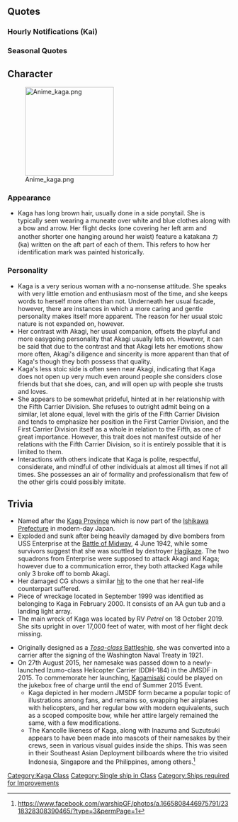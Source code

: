 {{ShipPageHeader}}

==Quotes==
{{ShipQuotes
|Introduction = 航空母艦、加賀です。あなたが私の提督なの？それなりに期待はしているわ。
|Introduction/En = I'm aircraft carrier Kaga. Are you my Admiral?... I have fairly high expectations of you.

|Introduction/Kai Ni = ?
|Introduction/Kai Ni/En = 

|Introduction/Kai Ni Go = ?
|Introduction/Kai Ni Go/En = 

|Library = 私、加賀は八八艦隊三番艦として建造されました。<br>様々な運命のいたずらもあって、最終的に大型航空母艦として完成しました。<br>赤城さんと共に、栄光の第一航空戦隊、その主力を担います。
|Library/En = I, Kaga, was built as the third ship of the eight-eight fleet.<br>After being played by fate, time after time, I was completed as a large aircraft carrier.<br>Along with Akagi-san, we are main force of the glorious first air carrier division.
|Library/Note = Kaga was originally intended to be built as a ''Tosa-class'' battleship, although the construction was halted by Washington treaty in 1921. Kaga was set to be scrapped for metal required to convert Akagi and Amagi from battlecruisers into carriers. During construction Amagi was damaged beyond repair in the great Kanto Earthquake (1923) and Kaga took her place for conversion.

|Library/Kai Ni = ?
|Library/Kai Ni/En = 

|Secretary 1 = 私の顔に、何かついていて？
|Secretary 1/En = Is there something on my face?

|Secretary 1/Kai Ni = ?
|Secretary 1/Kai Ni/En = 

|Secretary 2 = 何か相談？いいけれど。
|Secretary 2/En = Is there something to consult with me about? It's alright.

|Secretary 3 = 飛行甲板はデリケートだから、余り触らないで頂けますか。
|Secretary 3/En = My flight deck is delicate, so please don't touch it too much.

|Secretary 3/Kai = 私の格納庫に何か御用？　そう…んっ…大概にしてほしいものね。
|Secretary 3/Kai/En = Is there something wrong with my aircraft hangar? I see... hn... I'd appreciate it if you don't overdo it.

|Idle = ……あの、…いえ、 なんでもないわ。
|Idle/En = ...Umm, nevermind, it's nothing.

|Idle/Kai = 五航戦･･･、あなたたちも練度をあげているというの？ そう、良いでしょう。見せていただきます、実戦で。
|Idle/Kai/En = CarDiv 5,  have you improved your skill? Really? Very well. You shall demonstrate it, in actual combat.

|Secretary Married = まぁ、私も認めてはいます。
|Secretary Married/En = Well, I'll approve of this too.

|Wedding = 私…感情表現が…その…。提督…私…これでも今、とっても幸せなのですけれど…
|Wedding/En = My... emotional expression is... well.... Admiral... I... even right now, feel extremely happy though...

|Looking At Scores = 作戦司令部より連絡よ。
|Looking At Scores/En = Message from the headquarters.

|Joining A Fleet = ここは譲れません。
|Joining A Fleet/En = I will not give up here.

|Equipment 1 = やりました。
|Equipment 1/En = I did it.

|Equipment 1/Kai Ni = ?
|Equipment 1/Kai Ni/En = 

|Equipment 2 = そうね、この強化は、いい判断ね。
|Equipment 2/En = Yes, this enhancement is a great decision.
|Equipment 2/Note = Historically, Kaga was modernized in 1935.

|Equipment 3 = いい装備ね、さすがに気分が高揚します。
|Equipment 3/En = This is great equipment, truly exhilarating.

|Supply = 補給は大事。
|Supply/En = Resupplying is important.

|Docking Minor = 修復に入らせていただきます。
|Docking Minor/En = I will enter into repairs.

|Docking Major = このダメージは完治に少し時間がかかるわ。ごめんなさいね。
|Docking Major/En = It'll take some time to repair this damage. I'm sorry.

|Docking Complete = 修理完了した艦が在るわ。
|Docking Complete/En = There is a completely repaired ship.

|Docking Complete/Kai = 修理完了よ。よかったわね。
|Docking Complete/Kai/En = Repairs are finished. How nice.

|Construction = 新しい艦が完成したみたい。
|Construction/En = It looks like a new ship has finished constructing.

|Construction/Kai = 新造艦ね、戦力になるといいけれど。
|Construction/Kai/En = A new ship has finished construction, but is it powerful?

|Returning From Sortie = 作戦終了。艦隊が帰投します。
|Returning From Sortie/En = Operation completed, the fleet has returned.

|Starting A Sortie = 一航戦、出撃します。
|Starting A Sortie/En = 1st Carrier Division, sortie.

|Battle Start = 五航戦の子なんかと一緒にしないで。
|Battle Start/En = Don't put me together with 5th Carrier Division's kids.
|Battle Start/Note = By "kids" she refers to their air wings rather than the 5th Division's ships themselves; historically 1st Carrier Div's crew looked down upon 5th Div's (Shoukaku and Zuikaku) as they were newly grouped during the early stage of WW2.

|Air Battle = ここは譲れません。
|Air Battle/En = I will not give up here.

|Attack = 鎧袖一触よ。心配いらないわ。
|Attack/En = It's a piece of cake. Nothing to worry about.
|Attack/Note = While planning for Operation MI (Midway), the possibility of an American carrier attack was raised. 1st Carrier Div's air officer, Genda Minoru, replied with this quote.

|Night Battle = みんな優秀な子達ですから。
|Night Battle/En = They're all excellent kids after all.
|Night Battle/Note = Likely to be referring to her pilots. The 1st CarDiv's pilots are well-renowned for their high proficiency before and during the start of the war.

|MVP = 良い作戦指揮でした。こんな艦隊なら、また一緒に出撃したいものです。
|MVP/En = That was an excellent battle strategy. With this kind of fleet, I'll look forward to sortieing with them again.

|Minor Damage 1 = 頭にきました。
|Minor Damage 1/En = Now you've done it.

|Minor Damage 2 = 甲板に火の手が。…そんな。
|Minor Damage 2/En = The deck is on fire... That can't...

|Minor Damage 2/Kai = 赤城さん..貴女を残して沈む訳にはいかないわ...
|Minor Damage 2/Kai/En = Akagi, I won't leave you behind by sinking.

|Major Damage = 飛行甲板に直撃。そんな…馬鹿な。
|Major Damage/En = A direct hit on the flight deck... That's...impossible.

|Sunk = 赤城さん…あなたが無事ならいいの…先に逝って…待っているわね…
|Sunk/En = Akagi-san, If you're safe then it's fine... I'm going first... I will be waiting for your return...
|Sunk/Note = Kaga historically sunk one day before Akagi.
}}

===Hourly Notifications (Kai)===
{{Shiphourly
| 00JP = 深夜零時…
| 00EN = Midnight at 0000 hours...
| 00Note = 
| 01JP = マルヒトマルマル…静かね。
| 01EN = 0100 hours...it's quiet.
| 01Note = 
| 02JP = マルフタマルマル…丑三つ時ね。
| 02EN = 0200 hours...hour of ushimitsu.
| 02Note = Old Japanese terms for timekeeping, roughly means 2~2:30 in the morning
| 03JP = マルサンマルマル…何？何も出なかったわ。
| 03EN = 0300 hours...what? Nothing's showing up.
| 03Note = In Japan, it's said that ghost or youkai appear during the hour of ushimitsu,
| 04JP = マルヨンマルマル…夜明け前が一番眠い。
| 04EN = 0400 hours...always the most sleepy before dawn.
| 04Note = 
| 05JP = マルゴーマルマル…朝ね。
| 05EN = 0500 hours...it's morning.
| 05Note = 
| 06JP = マルロクマルマル…赤城さんは起きた？…そう…
| 06EN = 0600 hours...Akagi-san woke up? ...Is that so...
| 06Note = 
| 07JP = マルナナマルマル…提督、朝食の支度が出来ています。
| 07EN = 0700 hours...Admiral, preparation for breakfast is ready.
| 07Note = 
| 08JP = マルハチマルマル…そろそろ作戦行動ね。
| 08EN = 0800 hours...it is time for combat operations.
| 08Note = 
| 09JP = マルキュウマルマル…一航戦の出番というわけね。
| 09EN = 0900 hours...It's the First Carrier Division's turn, huh.
| 09Note = 
| 10JP = ヒトマルマルマル…赤城さんは…あぁ、なんでもないわ。
| 10EN = 1000 hours...Akagi-san is...oh, it's nothing.
| 10Note = 
| 11JP = ヒトヒトマルマル…演習は十分なの？…そう…
| 11EN = 1100 hours...completed enough combat drills?...Is that so...
| 11Note = 
| 12JP = ヒトフタマルマル…正午です。昼食ね。
| 12EN = 1200 hours...Its midday. Lunchtime.
| 12Note = 
| 13JP = ヒトサンマルマル…昼食後は流石に眠くなります。
| 13EN = 1300 hours...getting sleepy as expected after lunch.
| 13Note = 
| 14JP = ヒトヨンマルマル…あぁ、あの海域ですか？鎧袖一触です。
| 14EN = 1400 hours...that part of the sea huh? We will crush them with ease.
| 14Note = 1st CarDiv Air Officer Minoru Genda said this (gaishu isshoku!) after the Midway war games when Yamamoto asked what would happen if American carriers were to appear at Midway on day 1. Both question and answer were empty face-saving gestures.
| 15JP = ヒトゴーマルマル…あの子たちでは無理でしょう…私達が出ないと。
| 15EN = 1500 hours...those girls probably can't do it...we have to show up.
| 15Note = Shoukaku and Zuikaku's strike group ran into fierce American air cover in the Coral sea, leaving many planes damaged and nonoperational.
| 16JP = ヒトロクマルマル…そう、あの子達もなかなかやるのね。
| 16EN = 1600 hours...is that so, guess those girls aren't doing too bad.
| 16Note = Around the time when the Lexington exploded from uncontrolled fire and had to be scuttled. Lexington was sunk by the 5th CarDiv, and it is said that the crew of the 1st CarDiv commented "Even the concubinage's kids can do it, huh?" (妾の子でもできたんだから).
| 17JP = ヒトナナマルマル、そろそろ日没です。艦載機を収容しましょう。
| 17EN = 1700 hours...The sun is about to set. Let's secure the aircraft.
| 17Note = 
| 18JP = ヒトハチマルマル…提督、本日の任務、お疲れ様でした。
| 18EN = 1800 hours...thank you Admiral, you have worked hard for today's mission.
| 18Note = 
| 19JP = ヒトキュウマルマル…夕食の時間です、今日は肉じゃが。いいですね、気分が高揚します。
| 19EN = 1900 hours...time for dinner, today's nikujaga is great, it is exhilarating.
| 19Note = Niku(meat)jaga(short for jagaimo=potato) is a traditional Japanese stew, which was allegedly invented by chefs of the Imperial Japanese Navy in the late 19th century, after Admiral Togou Heihachirou returned from his studying in England, and wanted to replicate the beef stew he had in there. The chef had no idea what a beef stew was, so he tried to use Japanese ingredients to match Togou's description, resulted in the invention.
| 20JP = フタマルマルマル…少し、赤城さんの所へ行ってきます。
| 20EN = 2000 hours...heading off to Akagi-san's place for a bit.
| 20Note = 
| 21JP = フタヒトマルマル…ふぅ…戻りました。なんでもありません。
| 21EN = 2100 hours...phew...I am back. Nothing happened.
| 21Note = 
| 22JP = フタフタヒトマル…夜戦…ですか…？お断りします。
| 22EN = 2200 hours...night battle...you say? I shall refuse.
| 22Note = For some reason she actually said 2210 hours. Between fans (esp. Japanese) of Kancolle, "having a night battle with a ship girl" is a implicit way to describe having sex with her. Kaga probably took the invitation (presumably from the admiral, aka the player) literally, and refused due to the fact that carriers cannot operate at night.<br>
Alternative: The line just refers to Sendai like many other shipgirls talking in their hourly lines to or over Sendai around the same time.
| 23JP = フタサンマルマル…本日は良い一日でした。明日もそうありたいものです。
| 23EN = 2300 hours...Today was a great day. I shall be thankful if tomorrow will be the same.
| 23Note = 
}}

===Seasonal Quotes===
{{Shipquoteseasonal
|EndofYear2014 = アニメでは、私も相当活躍すると聞いています。さすがに気分が高揚します。
|EndofYear2014_EN = I hear I'll play an active part in anime. AS expected, the feeling is exhilarating.
|EndofYear2014_Clip = {{Audio|file=Kaga_End_of_Year_2014.ogg}}
|EndofYear2014_Note = 

|RainySeason2015 = 雨…この季節は、何かあまり好きではないわ。え、赤城さんも？そう。いいえ、何でもないわ。
|RainySeason2015_EN = Rain... I am not very fond of this time of year. You too, Akagi-san? I see. No, it's nothing.
|RainySeason2015_Clip = {{Audio|file=Kaga_Rainy_Season_2015.ogg}}
|RainySeason2015_Note = 

|Valentine2016 =提督、甘いものがお好きでしたら、これを・・・いえ、意味はありません。
|Valentine2016_EN =Admiral, if you like sweets, have this. No, there is no meaning to it.
|Valentine2016_Clip = {{Audio|file=Kaga_Valentine_2016.ogg}}
|Valentine20162015_Note = 

|EarlySummer2015 = 夏はあまり好きではないわ。海？いってらっしゃい。
|EarlySummer2015_EN = I am not too fond of the summer. The sea? Have fun.
|EarlySummer2015_Clip = {{Audio|file=Kaga_Early_Summer_2015.ogg}}
|EarlySummer2015_Note = 

|Christmas2015 = メリークリスマスか…いいけれど。提督、赤城さん見かけませんでした？…そう。
|Christmas2015_EN = Merry Christmas...? Fair enough. Admiral, have you seen Akagi? I see...
|Christmas2015_Clip = {{Audio|file=Kaga_Christmas_2015.ogg}}
|Christmas2015_Note = 

|EndofYear2015 = 師走、早いものね。あ、赤城さん、え？年越しそば作り？わかりました、お手伝いします。
|EndofYear2015_EN = December. It came so fast, didn't it? Ah, Akagi-san. Eh? We're making Toshikoshi Soba? Very well. I shall assist you.
|EndofYear2015_Clip = {{Audio|file=Kaga_End_of_Year_2015.ogg}}
|EndofYear2015_Note = Toshikoshi Soba is an occasional soba eaten during New Year's Eve.

|NewYear2016 = 提督、赤城さん、あけましておめでとう。本年もどうぞよろしく。
|NewYear2016_EN = Admiral, Akagi, Happy New Year. Pleased to be on your care for this year.
|NewYear2016_Clip = {{Audio|file=Kaga_New_Year_2016.ogg}}
|NewYear2016_Note = 

|Setsubun2016 = 痛い。豆？　そう、節分の……って私に当てた子は誰？　そう……。
|Setsubun2016_EN = Ow. Beans? I see, it's Setsubun. Then, who was the one who threw it at me? I see...
|Setsubun2016_Clip = {{Audio|file=Kaga_Setsubun_2016.ogg}}
|Setsubun2016_Note = 

|WhiteDay2016 = これは？お返しですか？そうですか。いただきます。
|WhiteDay2016_EN = This is? A return gift? I see. I'll accept it.
|WhiteDay2016_Clip = {{Audio|file=Kaga White Day 2016.ogg}}
|WhiteDay2016_Note =

|ThirdAnniversary2016 = 三周年、やりました。これは流石に気分が高揚します。今日はお酒をいただきましょう。提督もご一緒にいかがですか？
|ThirdAnniversary2016_EN = The third anniversary is here. Truly, this gives me such an exhilarating feeling. Let's celebrate it with ''sake''. Would you like to join me, admiral?
|ThirdAnniversary2016_Clip = {{Audio|file=Kaga_Third_Anniversary.ogg}}
|ThirdAnniversary2016_Note = 

|RainySeason2016 = |雨？この季節は、なにかあまり好きではないわ。え、赤城さんも？そう…。いえ、なんでもないわ。
|RainySeason2016_EN = Does it rain? I don't like this season very much. Eh, Akagi-san, too? I see.... Nevermind, it's nothing.
|RainySeason2016_Clip = {{Audio|file=Kaga_Rainy_Season_2015.ogg}}
|RainySeason2016_Note = From [[Seasonal/Rainy_Season_2015|Rainy Season 2015]]
}}

==Character==
[[File:Anime kaga.png|thumb|200px]]
===Appearance===
* Kaga has long brown hair, usually done in a side ponytail. She is typically seen wearing a muneate over white and blue clothes along with a bow and arrow. Her flight decks (one covering her left arm and another shorter one hanging around her waist) feature a katakana カ (ka) written on the aft part of each of them. This refers to how her identification mark was painted historically.

===Personality===
* Kaga is a very serious woman with a no-nonsense attitude. She speaks with very little emotion and enthusiasm most of the time, and she keeps words to herself more often than not. Underneath her usual facade, however, there are instances in which a more caring and gentle personality makes itself more apparent. The reason for her usual stoic nature is not expanded on, however.
* Her contrast with Akagi, her usual companion, offsets the playful and more easygoing personality that Akagi usually lets on. However, it can be said that due to the contrast and that Akagi lets her emotions show more often, Akagi's diligence and sincerity is more apparent than that of Kaga's though they both possess that quality.
* Kaga's less stoic side is often seen near Akagi, indicating that Kaga does not open up very much even around people she considers close friends but that she does, can, and will open up with people she trusts and loves. 
* She appears to be somewhat prideful, hinted at in her relationship with the Fifth Carrier Division. She refuses to outright admit being on a similar, let alone equal, level with the girls of the Fifth Carrier Division and tends to emphasize her position in the First Carrier Division, and the First Carrier Division itself as a whole in relation to the Fifth, as one of great importance. However, this trait does not manifest outside of her relations with the Fifth Carrier Division, so it is entirely possible that it is limited to them.
* Interactions with others indicate that Kaga is polite, respectful, considerate, and mindful of other individuals at almost all times if not all times. She possesses an air of formality and professionalism that few of the other girls could possibly imitate. 

==Trivia==
*Named after the [[wikipedia:Kaga_Province|Kaga Province]] which is now part of the [[wikipedia:Ishikawa_Prefecture|Ishikawa Prefecture]] in modern-day Japan.
*Exploded and sunk after being heavily damaged by dive bombers from USS Enterprise at the [[wikipedia:Battle_of_Midway|Battle of Midway]], 4 June 1942, while some survivors suggest that she was scuttled by destroyer [[Hagikaze]]. The two squadrons from Enterprise were supposed to attack Akagi and Kaga; however due to a communication error, they both attacked Kaga while only 3 broke off to bomb Akagi.
*Her damaged CG shows a similar [http://www.midway42.org/TheBattle/Images/Kaga-Bomb-Hits.png hit] to the one that her real-life counterpart suffered.
*Piece of wreckage located in September 1999 was identified as belonging to Kaga in February 2000. It consists of an AA gun tub and a landing light array.
*The main wreck of Kaga was located by RV ''Petrel'' on 18 October 2019. She sits upright in over 17,000 feet of water, with most of her flight deck missing.
<!--*Her side ponytail is an allusion to the downward-facing funnel fitted on her as part of her 1936 refit.{{Cite}}--->
*Originally designed as a [[wikipedia:Tosa-class_battleship|''Tosa-class'' Battleship]], she was converted into a carrier after the signing of the Washington Naval Treaty in 1921.
*On 27th August 2015, her namesake was passed down to a newly-launched Izumo-class Helicopter Carrier (DDH-184) in the JMSDF in 2015. To commemorate her launching, [https://www.youtube.com/watch?v=DSHoAcJrjXU Kagamisaki] could be played on the jukebox free of charge until the end of Summer 2015 Event.
**Kaga depicted in her modern JMSDF form became a popular topic of illustrations among fans, and remains so, swapping her airplanes with helicopters, and her regular bow with modern equivalents, such as a scoped composite bow, while her attire largely remained the same, with a few modifications.
**The Kancolle likeness of Kaga, along with Inazuma and Suzutsuki appears to have been made into mascots of their namesakes by their crews, seen in various visual guides inside the ships. This was seen in their Southeast Asian Deployment billboards where the trio visited Indonesia, Singapore and the Philippines, among others.<ref>https://www.facebook.com/warshipGF/photos/a.1665808446975791/2318328308390465/?type=3&permPage=1</ref>

{{ShipPageFooter}}
[[Category:Kaga Class]]
[[Category:Single ship in Class]]
[[Category:Ships required for Improvements]]